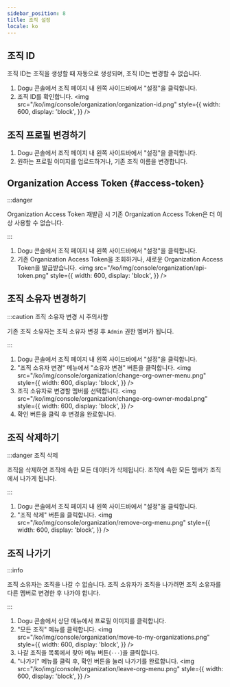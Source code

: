 ```yaml
---
sidebar_position: 8
title: 조직 설정
locale: ko
---
```



## 조직 ID

<OrganizationMemberPermission prefix="조직 ID 조회는" />

조직 ID는 조직을 생성할 때 자동으로 생성되며, 조직 ID는 변경할 수 없습니다.

1. Dogu 콘솔에서 조직 페이지 내 왼쪽 사이드바에서 "설정"을 클릭합니다.
2. 조직 ID를 확인합니다.
   <img
     src="/ko/img/console/organization/organization-id.png"
     style={{
       width: 600,
       display: 'block',
     }}
   />

## 조직 프로필 변경하기

<OrgnizationOwnerPermission prefix="조직 프로필 변경은" />

1. Dogu 콘솔에서 조직 페이지 내 왼쪽 사이드바에서 "설정"을 클릭합니다.
2. 원하는 프로필 이미지를 업로드하거나, 기존 조직 이름을 변경합니다.

## Organization Access Token {#access-token}

<OrganizationAdminPermission prefix="Organization Access Token 조회 및 재발급은" />

:::danger

Organization Access Token 재발급 시 기존 Organization Access Token은 더 이상 사용할 수 없습니다.

:::

1. Dogu 콘솔에서 조직 페이지 내 왼쪽 사이드바에서 "설정"을 클릭합니다.
2. 기존 Organization Access Token을 조회하거나, 새로운 Organization Access Token을 발급받습니다.
   <img
     src="/ko/img/console/organization/api-token.png"
     style={{
       width: 600,
       display: 'block',
     }}
   />

## 조직 소유자 변경하기

<OrgnizationOwnerPermission prefix="조직 소유자 변경은" />

:::caution 조직 소유자 변경 시 주의사항

기존 조직 소유자는 조직 소유자 변경 후 `Admin` 권한 멤버가 됩니다.

:::

1. Dogu 콘솔에서 조직 페이지 내 왼쪽 사이드바에서 "설정"을 클릭합니다.
2. "조직 소유자 변경" 메뉴에서 "소유자 변경" 버튼을 클릭합니다.
   <img
     src="/ko/img/console/organization/change-org-owner-menu.png"
     style={{
       width: 600,
       display: 'block',
     }}
   />
3. 조직 소유자로 변경할 멤버를 선택합니다.
   <img
     src="/ko/img/console/organization/change-org-owner-modal.png"
     style={{
       width: 600,
       display: 'block',
     }}
   />
4. 확인 버튼을 클릭 후 변경을 완료합니다.

## 조직 삭제하기

<OrgnizationOwnerPermission prefix="조직 삭제는" />

:::danger 조직 삭제

조직을 삭제하면 조직에 속한 모든 데이터가 삭제됩니다. 조직에 속한 모든 멤버가 조직에서 나가게 됩니다.

:::

1. Dogu 콘솔에서 조직 페이지 내 왼쪽 사이드바에서 "설정"을 클릭합니다.
2. "조직 삭제" 버튼을 클릭합니다.
   <img
     src="/ko/img/console/organization/remove-org-menu.png"
     style={{
       width: 600,
       display: 'block',
     }}
   />

## 조직 나가기

:::info

조직 소유자는 조직을 나갈 수 없습니다. 조직 소유자가 조직을 나가려면 조직 소유자를 다른 멤버로 변경한 후 나가야 합니다.

:::

1. Dogu 콘솔에서 상단 메뉴에서 프로필 이미지를 클릭합니다.
2. "모든 조직" 메뉴를 클릭합니다.
   <img
     src="/ko/img/console/organization/move-to-my-organizations.png"
     style={{
       width: 600,
       display: 'block',
     }}
   />
3. 나갈 조직을 목록에서 찾아 메뉴 버튼(`···`)을 클릭합니다.
4. "나가기" 메뉴를 클릭 후, 확인 버튼을 눌러 나가기를 완료합니다.
   <img
     src="/ko/img/console/organization/leave-org-menu.png"
     style={{
       width: 600,
       display: 'block',
     }}
   />
